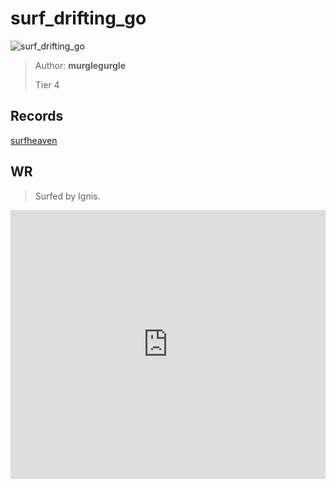 
# surf_drifting_go

![surf_drifting_go](https://raw.githubusercontent.com/Sayt123/SurfMapPics/Maps-and-bonuses/csgo/surf_drifting_go.jpg)

> Author: **murglegurgle**
>
> Tier 4

## Records

[surfheaven](https://surfheaven.eu/map/surf_drifting_go)

## WR

> Surfed by Ignis.

<iframe
width="100%"
height="430"
src="https://www.youtube.com/embed/E7opA6Wd1M8"
frameborder="0"
allow="accelerometer; autoplay; clipboard-write; encrypted-media; gyroscope; picture-in-picture"
allowFullScreen
/>

```md

[Surf Timer] - Ignis finished in 02:58:64 (WR -00:04:99). Improving by 00:08:61
[Surf Timer] - Ignis beat the map record! Rank: 1/95


```
                